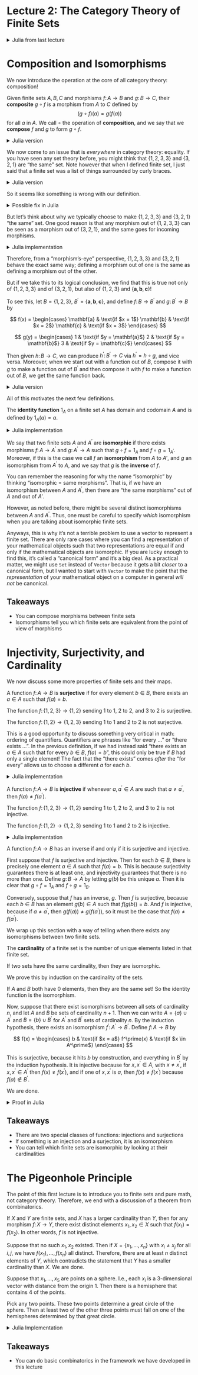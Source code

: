 # Lecture 2: The Category Theory of Finite Sets {.unnumbered}

<details>
<summary>
Julia from last lecture
</summary>

```julia
abstract type 𝔽 end

struct Vec𝔽 <: 𝔽
  elems::Vector{Any}
end

Base.:(∈)(a, A::Vec𝔽) = a ∈ A.elems

Base.iterate(A::Vec𝔽) = iterate(A.elems)
Base.iterate(A::Vec𝔽, k) = iterate(A.elems, k)
Base.length(A::Vec𝔽) = length(A.elems)

struct Int𝔽 <: 𝔽
  n::Int
end

Base.:(∈)(a, A::Int𝔽) = 1 <= a <= A.n

Base.iterate(A::Int𝔽) = iterate(1:A.n)
Base.iterate(A::Int𝔽, k) = iterate(1:A.n, k)

struct 𝔽Mor
  dom::𝔽
  codom::𝔽
  vals::Dict{Any,Any}
end

(f::𝔽Mor)(x) = f.vals[x]

struct Int𝔽Mor
  dom::Int𝔽
  codom::Int𝔽
  vals::Vector{Int}
end

(f::Int𝔽Mor)(i) = f.vals[i]
```
</details>

# Composition and Isomorphisms

We now introduce the operation at the core of all category theory: composition!

:::{.rmenv title=Definition}
Given finite sets $A,B,C$ and morphisms $f \colon A \to B$ and $g \colon B \to C$, their **composite** $g \circ f$ is a morphism from $A$ to $C$ defined by
$$ (g \circ f)(a) = g(f(a)) $$
for all $a$ in $A$. We call $\circ$ the operation of **composition**, and we say that we **compose** $f$ and $g$ to form $g \circ f$.
:::

<details>
<summary>
Julia version
</summary>

```julia
function compose(f::𝔽Mor, g::𝔽Mor)
  @assert f.codom == g.dom
  𝔽Mor(f.dom, g.codom, Dict(a => g(f(a)) for a in f.dom))
end
```

```julia
#| output: true
A,B,C = Vec𝔽([1,2,3]), Vec𝔽([:a,:b]), Vec𝔽(["s", "t"])
f = 𝔽Mor(A,B,Dict(1=>:a,2=>:a,3=>:b))
g = 𝔽Mor(B,C,Dict(:a=>"t",:b=>"s"))
compose(f,g).vals
```
</details>


We now come to an issue that is *everywhere* in category theory: equality. If you have seen any set theory before, you might think that $\{1,2,3,3\}$ and $\{3,2,1\}$ are "the same" set. Note however that when I defined finite set, I just said that a finite set was a list of things surrounded by curly braces.

<details>
<summary>
Julia version
</summary>
The equality between two different `Vec𝔽` is sensitive to ordering and duplicates.
```julia
#| output: true
A, A′ = Vec𝔽([1,2,3,3]), Vec𝔽([3,2,1])
A == A′
```
</details>

So it seems like something is wrong with our definition.


<details>
<summary>
Possible fix in Julia
</summary>

One way one might try to fix this would be by using `Set{Any}` instead of `Vector{Any}`. This certainly makes more of our Julia values equal.

```julia
struct Set𝔽
  elems::Set{Any}
end

Base.:(∈)(a, A::Vec𝔽) = a ∈ A.elems

Base.iterate(A::Vec𝔽) = iterate(A.elems)
Base.iterate(A::Vec𝔽, k) = iterate(A.elems, k)
```
</details>

But let's think about why we typically choose to make $\{1,2,3,3\}$ and $\{3,2,1\}$ "the same" set. One good reason is that any morphism out of $\{1,2,3,3\}$ can be seen as a morphism out of $\{3,2,1\}$, and the same goes for incoming morphisms.

<details>
<summary>
Julia implementation
</summary>
With this code, we can change the domain of a morphism from `A` to `A′`, and vice versa, and the morphism remains valid.
```julia
convertAA′(f::𝔽Mor) = 𝔽Mor(A′,f.codom,f.vals)
convertA′A(f::𝔽Mor) = 𝔽Mor(A,f.codom,f.vals)
```
We could also change codomains in the same way.
</details>

Therefore, from a "morphism's-eye" perspective, $\{1,2,3,3\}$ and $\{3,2,1\}$ behave the exact same way; defining a morphism out of one is the same as defining a morphism out of the other.

But if we take this to its logical conclusion, we find that this is true not only of $\{1,2,3,3\}$ and of $\{3,2,1\}$, but also of $\{1,2,3\}$ and $\{\mathbf{a},\mathbf{b},\mathbf{c}\}$!

To see this, let $B = \{1,2,3\}$, $B^\prime = \{\mathbf{a}, \mathbf{b}, \mathbf{c}\}$, and define $f \colon B \to B^\prime$ and $g \colon B^\prime \to B$ by

$$ f(x) = \begin{cases}
  \mathbf{a} & \text{if $x = 1$}
  \mathbf{b} & \text{if $x = 2$}
  \mathbf{c} & \text{if $x = 3$}
\end{cases} $$

$$ g(y) = \begin{cases}
  1 & \text{if $y = \mathbf{a}$}
  2 & \text{if $y = \mathbf{b}$}
  3 & \text{if $y = \mathbf{c}$}
\end{cases} $$

Then given $h \colon B \to C$, we can produce $h^\prime \colon B^\prime \to C$ via $h^\prime = h \circ g$, and vice versa. Moreover, when we start out with a function out of $B$, compose it with $g$ to make a function out of $B^\prime$ and then compose it with $f$ to make a function out of $B$, we get the same function back.

<details>
<summary>
Julia version
</summary>
Specifically, we can do the following.

```julia
B, B′ = Vec𝔽([1,2,3]), Vec𝔽([:a,:b,:c])
f = 𝔽Mor(B, B′, Dict(1 => :a, 2 => :b, 3 => :c))
g = 𝔽Mor(B′, B, Dict(:a => 1, :b => 2, :c => 3))
convertBB′(h::𝔽Mor) = compose(g,h)
convertB′B(h::𝔽Mor) = compose(f,h)
```
</details>

All of this motivates the next few definitions.

:::{.rmenv title=Definition}
The **identity function** $1_A$ on a finite set $A$ has domain and codomain $A$ and is defined by $1_A(a) = a$.
:::

<details>
<summary>
Julia implementation
</summary>
```julia
identity(A::𝔽) = 𝔽Mor(A, A, Dict(a => a for a in A))
```
</details>

:::{.rmenv title=Definition}
We say that two finite sets $A$ and $A^\prime$ are **isomorphic** if there exists morphisms $f \colon A \to A^\prime$ and $g \colon A^\prime \to A$ such that $g \circ f = 1_{A}$ and $f \circ g = 1_{A^\prime}$. Moreover, if this is the case we call $f$ an **isomorphism** from $A$ to $A\prime$, and $g$ an isomorphism from $A^\prime$ to $A$, and we say that $g$ is the **inverse** of $f$.
:::

You can remember the reasoning for why the name "isomorphic" by thinking "isomorphic = same morphisms". That is, if we have an isomorphism between $A$ and $A^\prime$, then there are "the same morphisms" out of $A$ and out of $A\prime$.

However, as noted before, there might be several distinct isomorphisms between $A$ and $A^\prime$. Thus, one must be careful to specify *which* isomorphism when you are talking about isomorphic finite sets.

Anyways, this is why it's not a terrible problem to use a vector to represent a finite set. There are only rare cases where you can find a representation of your mathematical objects such that two representations are equal if and only if the mathematical objects are isomorphic. If you are lucky enough to find this, it's called a "canonical form" and it's a big deal. As a practical matter, we might use `Set` instead of `Vector` because it gets a bit *closer* to a canonical form, but I wanted to start with `Vector` to make the point that the *representation* of your mathematical object on a computer in general *will not* be canonical.

## Takeaways

- You can compose morphisms between finite sets
- Isomorphisms tell you which finite sets are equivalent from the point of view of morphisms

# Injectivity, Surjectivity, and Cardinality

We now discuss some more properties of finite sets and their maps.

:::{.rmenv title=Definition}
A function $f \colon A \to B$ is **surjective** if for every element $b \in B$, there exists an $a \in A$ such that $f(a) = b$.
:::

:::{.rmenv title=Example}
The function $f \colon \{1,2,3\} \to \{1,2\}$ sending 1 to 1, 2 to 2, and 3 to 2 is surjective.
:::

:::{.rmenv title=Example}
The function $f \colon \{1,2\} \to \{1,2,3\}$ sending 1 to 1 and 2 to 2 is not surjective.
:::

This is a good opportunity to discuss something very critical in math: ordering of quantifiers. Quantifiers are phrases like "for every ..." or "there exists ...". In the previous definition, if we had instead said "there exists an $a \in A$ such that for every $b \in B$, $f(a) = b$", this could only be true if $B$ had only a single element! The fact that the "there exists" comes *after* the "for every" allows us to choose a different $a$ for each $b$.

<details>
<summary>
Julia implementation
</summary>
```julia
#| output: true
function is_surjective(f::𝔽Mor)
  seen = Set([f(x) for x in f.dom])
  all(y ∈ seen for y in f.codom)
end

is_surjective(𝔽Mor(
  Vec𝔽([1,2,3]),
  Vec𝔽([1,2]),
  Dict(1 => 1, 2 => 2, 3 => 2)
))
```
</details>

:::{.rmenv title=Definition}
A function $f \colon A \to B$ is **injective** if whenever $a,a^{\prime} \in A$ are such that $a \neq a^{\prime}$, then $f(a) \neq f(a^{\prime})$.
:::

:::{.rmenv title=Example}
The function $f \colon \{1,2,3\} \to \{1,2\}$ sending 1 to 1, 2 to 2, and 3 to 2 is not injective.
:::

:::{.rmenv title=Example}
The function $f \colon \{1,2\} \to \{1,2,3\}$ sending 1 to 1 and 2 to 2 is injective.
:::

<details>
<summary>
Julia implementation
</summary>
```julia
#| output: true
function is_injective(f::𝔽Mor)
  length(unique!(collect(f.dom))) ==
    length(unique!([f(x) for x in f.dom]))
end

is_injective(𝔽Mor(
  Vec𝔽([1,2,3]),
  Vec𝔽([1,2]),
  Dict(1 => 1, 2 => 2, 3 => 2)
))
```
</details>

:::{.rmenv title=Theorem}
A function $f \colon A \to B$ has an inverse if and only if it is surjective and injective.
:::

:::{.proof}
First suppose that $f$ is surjective and injective. Then for each $b \in B$, there is precisely one element $a \in A$ such that $f(a) = b$. This is because surjectivity guarantees there is at least one, and injectivity guarantees that there is no more than one. Define $g \colon B \to A$ by letting $g(b)$ be this unique $a$. Then it is clear that $g \circ f = 1_{A}$ and $f \circ g = 1_B$.

Conversely, suppose that $f$ has an inverse, $g$. Then $f$ is surjective, because each $b \in B$ has an element $g(b) \in A$ such that $f(g(b)) = b$. And $f$ is injective, because if $a \neq a^\prime$, then $g(f(a)) \neq g(f(a^{\prime}))$, so it must be the case that $f(a) \neq f(a^{\prime})$.
:::

We wrap up this section with a way of telling when there exists any isomorphisms between two finite sets.

:::{.rmenv title=Definition}
The **cardinality** of a finite set is the number of unique elements listed in that finite set.
:::

:::{.rmenv title=Theorem}
If two sets have the same cardinality, then they are isomorphic.
:::

:::{.proof}
We prove this by induction on the cardinality of the sets.

If $A$ and $B$ both have $0$ elements, then they are the same set! So the identity function is the isomorphism.

Now, suppose that there exist isomorphisms between all sets of cardinality $n$, and let $A$ and $B$ be sets of cardinality $n+1$. Then we can write $A = \{a\} \cup A^\prime$ and $B = \{b\} \cup B^\prime$ for $A^\prime$ and $B^\prime$ sets of cardinality $n$. By the induction hypothesis, there exists an isomorphism $f^{\prime} \colon A^\prime \to B^\prime$. Define $f \colon A \to B$ by

$$ f(x) = \begin{cases}
  b & \text{if $x = a$}
  f^\prime(x) & \text{if $x \in A^\prime$}
\end{cases} $$

This is surjective, because it hits $b$ by construction, and everything in $B^\prime$ by the induction hypothesis. It is injective because for $x, x^\prime \in A$, with $x \neq x^\prime$, if $x, x^\prime \in A^\prime$ then $f(x) \neq f(x^\prime)$, and if one of $x, x^\prime$ is $a$, then $f(x) \neq f(x^\prime)$ because $f(a) \notin B^\prime$.

We are done.
:::

<details>
<summary>
Proof in Julia
</summary>
```julia
function find_isomorphism(A::𝔽, B::𝔽)
  # Deduplicate the finite sets, and fix an ordering
  A_vec, B_vec = unique!.([Any[A...], Any[B...]])

  @assert length(A_vec) == length(B_vec)
  n = length(A_vec)

  𝔽Mor(A, B, Dict(A_vec[i] => B_vec[i] for i in 1:n))
end
```

```julia
#| output: true
find_isomorphism(Vec𝔽([:c, :b, :a, :b]), Int𝔽(3)).vals
```
</details>

## Takeaways

- There are two special classes of functions: injections and surjections
- If something is an injection and a surjection, it is an isomorphism
- You can tell which finite sets are isomorphic by looking at their cardinalities

# The Pigeonhole Principle

The point of this first lecture is to introduce you to finite sets and pure math, not category theory. Therefore, we end with a discussion of a theorem from combinatorics.

:::{.rmenv title=Theorem}
If $X$ and $Y$ are finite sets, and $X$ has a larger cardinality than $Y$, then for any morphism $f \colon X \to Y$, there exist distinct elements $x_1, x_2 \in X$ such that $f(x_1) = f(x_2)$. In other words, $f$ is not injective.
:::

:::{.proof}
Suppose that no such $x_1,x_2$ existed. Then if $X = \{x_1,\ldots,x_n\}$ with $x_i \neq x_j$ for all $i,j$, we have $f(x_1),\ldots,f(x_n)$ all distinct. Therefore, there are at least $n$ distinct elements of $Y$, which contradicts the statement that $Y$ has a smaller cardinality than $X$. We are done.
:::

:::{.rmenv title=Example}
Suppose that $x_1,\ldots,x_5$ are points on a sphere. I.e., each $x_i$ is a 3-dimensional vector with distance from the origin 1. Then there is a hemisphere that contains 4 of the points.
:::

:::{.proof}
Pick any two points. These two points determine a great circle of the sphere. Then at least two of the other three points must fall on one of the hemispheres determined by that great circle.
:::

<details>
<summary>
Julia Implementation
</summary>
```julia
function pigeonhole(f::𝔽Mor)
  @assert length(unique!([f.dom...])) > length(unique!([f.codom...]))
  holes = Dict(y => Any[] for y in f.codom)
  for pigeon in f.dom
    push!(holes[f(pigeon)], pigeon)
  end
  for hole in holes
    if length(hole) > 1
      return hole
    end
  end
end
```
</details>

## Takeaways

- You can do basic combinatorics in the framework we have developed in this lecture

